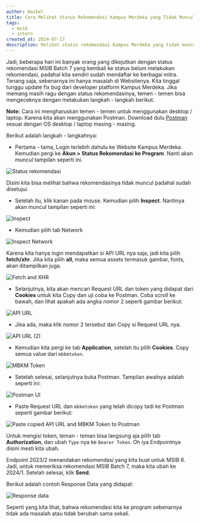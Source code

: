 ```yaml
---
author: Haikel
title: Cara Melihat Status Rekomendasi Kampus Merdeka yang Tidak Muncul
tags:
  - msib
  - intern
created_at: 2024-07-17
description: Melihat status rekomendasi Kampus Merdeka yang tidak muncul padahal rekomendasi sudah disetujui
---
```


Jadi, beberapa hari ini banyak orang yang dikejutkan dengan status rekomendasi MSIB Batch 7 yang kembali ke status belum melakukan rekomendasi, padahal kita sendiri sudah mendaftar ke berbagai mitra. Tenang saja, sebenarnya ini hanya masalah di Websitenya. Kita tinggal tunggu update fix bug dari developer platform Kampus Merdeka. Jika memang masih ragu dengan status rekomendasinya, temen - temen bisa mengeceknya dengan melakukan langkah - langkah berikut.

**Note:** Cara ini mengharuskan temen - temen untuk menggunakan desktop / laptop. Karena kita akan menggunakan Postman. Download dulu [Postman](https://www.postman.com/) sesuai dengan OS desktop / laptop masing - masing.

Berikut adalah langkah - langkahnya:

- Pertama - tama, Login terlebih dahulu ke Website Kampus Merdeka. Kemudian pergi ke **Akun > Status Rekomendasi ke Program**. Nanti akan muncul tampilan seperti ini.

<img
  src="https://ik.imagekit.io/haikelz/blog/cara-melihat-status-rekomendasi-kampus-merdeka-yang-tidak-muncul/screenshot-1.png?updatedAt=1721201652955"
  alt="Status rekomendasi"
/>

Disini kita bisa melihat bahwa rekomendasinya tidak muncul padahal sudah disetujui.

- Setelah itu, klik kanan pada mouse. Kemudian pilih **Inspect**. Nantinya akan muncul tampilan seperti ini:

<img
  src="https://ik.imagekit.io/haikelz/blog/cara-melihat-status-rekomendasi-kampus-merdeka-yang-tidak-muncul/screenshot-2.png?updatedAt=1721201649949"
  alt="Inspect"
/>

- Kemudian pilih tab Network

<img
  src="https://ik.imagekit.io/haikelz/blog/cara-melihat-status-rekomendasi-kampus-merdeka-yang-tidak-muncul/screenshot-3.png?updatedAt=1721201649934"
  alt="Inspect Network"
/>

Karena kita hanya ingin mendapatkan si API URL nya saja, jadi kita pilih **fetch/xhr**. Jika kita pilih **all**, maka semua assets termasuk gambar, fonts, akan ditampilkan juga.

<img
  src="https://ik.imagekit.io/haikelz/blog/cara-melihat-status-rekomendasi-kampus-merdeka-yang-tidak-muncul/screenshot-4.png?updatedAt=1721201649543"
  alt="Fetch and XHR"
/>

- Selanjutnya, kita akan mencari Request URL dan token yang didapat dari **Cookies** untuk kita Copy dan uji coba ke Postman. Coba scroll ke bawah, dan lihat apakah ada angka nomor 2 seperti gambar berikut:

<img
  src="https://ik.imagekit.io/haikelz/blog/cara-melihat-status-rekomendasi-kampus-merdeka-yang-tidak-muncul/screenshot-5.png?updatedAt=1721201649617"
  alt="API URL"
/>

- Jika ada, maka klik nomor 2 tersebut dan Copy si Request URL nya.

<img
  src="https://ik.imagekit.io/haikelz/blog/cara-melihat-status-rekomendasi-kampus-merdeka-yang-tidak-muncul/screenshot-6.png?updatedAt=1721201649484"
  alt="API URL (2)"
/>

- Kemudian kita pergi ke tab **Application**, setelah itu pilih **Cookies**. Copy semua value dari `mbkmtoken`.

<img
  src="https://ik.imagekit.io/haikelz/blog/cara-melihat-status-rekomendasi-kampus-merdeka-yang-tidak-muncul/screenshot-7.png?updatedAt=1721201649743"
  alt="MBKM Token"
/>

- Setelah selesai, selanjutnya buka Postman. Tampilan awalnya adalah seperti ini:

<img
  src="https://ik.imagekit.io/haikelz/blog/cara-melihat-status-rekomendasi-kampus-merdeka-yang-tidak-muncul/screenshot-8.png?updatedAt=1721201649851"
  alt="Postman UI"
/>

- Paste Request URL dan `mbkmtoken` yang telah dicopy tadi ke Postman seperti gambar berikut:

<img
  src="https://ik.imagekit.io/haikelz/blog/cara-melihat-status-rekomendasi-kampus-merdeka-yang-tidak-muncul/screenshot-9.png?updatedAt=1721201649747"
  alt="Paste copied API URL and MBKM Token to Postman"
/>

Untuk mengisi token, teman - teman bisa langsung aja pilih tab **Authorization**, dan ubah `Type` nya ke `Bearer Token`. Oh iya Endpointnya disini mesti kita ubah.

Endpoint 2023/2 menandakan rekomendasi yang kita buat untuk MSIB 6. Jadi, untuk memeriksa rekomendasi MSIB Batch 7, maka kita ubah ke 2024/1. Setelah selesai, klik **Send**.

Berikut adalah contoh Response Data yang didapat:

<img
  src="https://ik.imagekit.io/haikelz/blog/cara-melihat-status-rekomendasi-kampus-merdeka-yang-tidak-muncul/screenshot-11.png?updatedAt=1721201649788"
  alt="Response data"
/>

Seperti yang kita lihat, bahwa rekomendasi kita ke program sebenarnya tidak ada masalah atau tidak berubah sama sekali.
